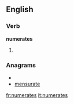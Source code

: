 
==English==

===Verb===
'''numerates'''

# {{third-person singular of|[[numerate]]}}

===Anagrams===
* {{alphagram|aeemnrstu}}
* [[mensurate#English|mensurate]]

[[fr:numerates]]
[[it:numerates]]